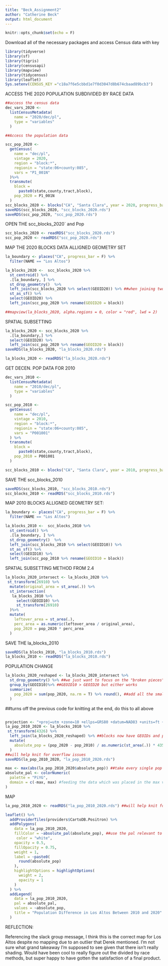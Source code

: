 ```yaml
---
title: "Beck_Assignment2"
author: "Catherine Beck"
output: html_document
---
```


```r
knitr::opts_chunk$set(echo = F)
```

Download all of the necessary packages and access Census data with key
```r
library(tidyverse)
library(sf)
library(tigris)
library(censusapi)
library(mapview)
library(tidycensus)
library(leaflet)
Sys.setenv(CENSUS_KEY ="c18a7f6e5cbbd1e7f0d3047d8b674cbaad89bcb3")
```


ACCESS THE 2020 POPULATION SUBDIVIDED BY RACE DATA
```r

##access the census data
dec_vars_2020 <-
  listCensusMetadata(
    name = "2020/dec/pl",
    type = "variables"
  )

##Access the population data 

scc_pop_2020 <-
  getCensus(
    name = "dec/pl",
    vintage = 2020,
    region = "block:*", 
    regionin = "state:06+county:085",
    vars = "P1_001N"
  )%>% 
  transmute(
    block =
      paste0(state,county,tract,block),
    pop_2020 = P1_001N
  )
scc_blocks_2020 <- blocks("CA", "Santa Clara", year = 2020, progress_bar = F)
saveRDS(scc_blocks_2020, "scc_blocks_2020.rds")
saveRDS(scc_pop_2020, "scc_pop_2020.rds")
```


OPEN THE scc_blocks_2020` and Pop
```r
scc_blocks_2020 <- readRDS("scc_blocks_2020.rds")
scc_pop_2020 <- readRDS("scc_pop_2020.rds")
```


MAP THE 2020 BLOCKS DATA ALLIGNED GEOMETRY SET 
```r
la_boundary <- places("CA", progress_bar = F) %>% 
  filter(NAME == "Los Altos")

la_blocks_2020 <-  scc_blocks_2020 %>% 
  st_centroid() %>% 
  .[la_boundary, ] %>% 
  st_drop_geometry()  %>% 
  left_join(scc_blocks_2020 %>% select(GEOID20)) %>% ##when joining two cols you need to specify what cols to join across the two datasets
  st_as_sf() %>%
  select(GEOID20) %>%
  left_join(scc_pop_2020 %>% rename(GEOID20 = block))

##mapview(la_blocks_2020, alpha.regions = 0, color = "red", lwd = 2)
```

SPATIAL SUBSETTING 
```r
la_blocks_2020 <- scc_blocks_2020 %>%
  .[la_boundary,] %>% 
  select(GEOID20) %>%
  left_join(scc_pop_2020 %>% rename(GEOID20 = block))
saveRDS(la_blocks_2020, "la_blocks_2020.rds")
```
```r
la_blocks_2020 <- readRDS("la_blocks_2020.rds")
```



GET DECEN. POP DATA FOR 2010 
```r
dec_vars_2010 <-
  listCensusMetadata(
    name = "2010/dec/pl",
    type = "variables"
  )

scc_pop_2010 <-
  getCensus(
    name = "dec/pl",
    vintage = 2010,
    region = "block:*", 
    regionin = "state:06+county:085",
    vars = "P001001"
  ) %>% 
  transmute(
    block =
      paste0(state,county,tract,block),
    pop_2010 = P001001
  )

scc_blocks_2010 <- blocks("CA", "Santa Clara", year = 2010, progress_bar = F)
```

SAVE THE scc_blocks_2010
```r
saveRDS(scc_blocks_2010, "scc_blocks_2010.rds")
scc_blocks_2010 <- readRDS("scc_blocks_2010.rds")
```


MAP 2010 BLOCKS ALLIGNED GEOMETRY SET: 

```r
la_boundary <- places("CA", progress_bar = F) %>% 
  filter(NAME == "Los Altos")

la_blocks_2010 <-  scc_blocks_2010 %>% 
  st_centroid() %>% 
  .[la_boundary, ] %>% 
  st_drop_geometry()  %>% 
  left_join(scc_blocks_2010 %>% select(GEOID10)) %>% 
  st_as_sf() %>%
  select(GEOID10) %>%
  left_join(scc_pop_2010 %>% rename(GEOID10 = block))
```

SPATIAL SUBSETTING METHOD FROM 2.4

```r
la_blocks_2020_intersect <- la_blocks_2020 %>%
 st_transform(26910) %>%
  mutate(original_area = st_area(.)) %>%
  st_intersection(
   la_blocks_2010 %>%
     select(GEOID10) %>%
     st_transform(26910)
  )%>%
  mutate(
    leftover_area = st_area(.),
    perc_area = as.numeric(leftover_area / original_area),
    pop_2020 = pop_2020 * perc_area
  )
```

SAVE THE la_blocks_2010
```r
saveRDS(la_blocks_2010, "la_blocks_2010.rds")
la_blocks_2010 <- readRDS("la_blocks_2010.rds")
```

POPULATION CHANGE 

```r
la_blocks_2020_reshaped <- la_blocks_2020_intersect %>%
  st_drop_geometry() %>% ##we just want to focus on the "broken pieces" and putting them together
  group_by(GEOID10)%>% ##GEOID10 > GEOID20 but either works
  summarize(
    pop_2020 = sum(pop_2020, na.rm = T) %>% round(), ##add all the small pop counts to a larger pop count
  )
```

##turns off the previous code for knitting at the end, do this to all above
```r

```



```r
projection <- "+proj=utm +zone=10 +ellps=GRS80 +datum=NAD83 +units=ft +no_defs"
la_pop_2010_2020 <- la_blocks_2010 %>%
 st_transform(4326) %>%
  left_join(la_blocks_2020_reshaped) %>% ##blocks now have GEOIDs and pop info. 
  mutate(
    absolute_pop = (pop_2020 - pop_2010) / as.numeric(st_area(.)) * 43560 ##pop per acre, 43560 converts from sq ft to acres
  )
##will help knit for overflow issues 
saveRDS(la_pop_2010_2020, "la_pop_2010_2020.rds")
```

```r
max <- max(abs(la_pop_2010_2020$absolute_pop)) ##take every single pop change you created and makes them all abs values and tells you what the biggest one was. 
absolute_pal <- colorNumeric(
  palette = "PiYG",
  domain = c(-max, max) #feeding the data which was placed in the max variable into the symmetrical color palette. 
)
```

MAP
```r
la_pop_2010_2020 <- readRDS("la_pop_2010_2020.rds") ##will help knit for overflow issues 

leaflet() %>% 
  addProviderTiles(providers$CartoDB.Positron) %>% 
  addPolygons(
    data = la_pop_2010_2020,
    fillColor = ~absolute_pal(absolute_pop), ##use the pal relevant to your range of colors)
     color = "white",
    opacity = 0.5,
    fillOpacity = 0.75,
    weight = 1,
    label = ~paste0(
      round(absolute_pop)
    ),
    highlightOptions = highlightOptions(
      weight = 2,
      opacity = 1
    )
  ) %>% 
  addLegend(
    data = la_pop_2010_2020,
    pal = absolute_pal,
    values = ~absolute_pop,
    title = "Population Difference in Los Altos Between 2010 and 2020"
  )
```



REFLECTION:

Referencing the slack group message, I think this is the correct map for Los Altos despite no mapping due to an outlier that Derek mentioned. I'm not sure what grand takeaway I'm supposed to see given that there isn't really shading. Would have been cool to really figure out the divided by race methods, but super happy to have gotten the satisfaction of a final product. 